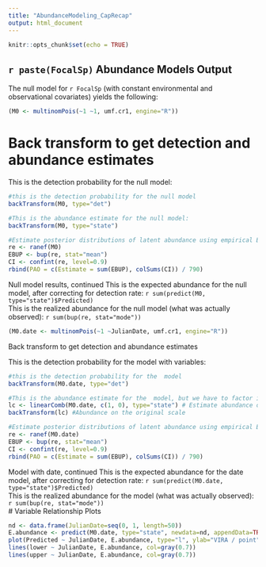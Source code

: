 ```yaml
---
title: "AbundanceModeling_CapRecap"
output: html_document
---
```


```r
knitr::opts_chunk$set(echo = TRUE)
```

## `r paste(FocalSp)` Abundance Models Output

The null model for `r FocalSp` (with constant environmental and observational covariates) yields the following:
```r
(M0 <- multinomPois(~1 ~1, umf.cr1, engine="R"))

```

# Back transform to get detection and abundance estimates

This is the detection probability for the null model:
```r
#this is the detection probability for the null model
backTransform(M0, type="det")

#This is the abundance estimate for the null model:
backTransform(M0, type="state")

#Estimate posterior distributions of latent abundance using empirical Bayes methods
re <- ranef(M0)
EBUP <- bup(re, stat="mean")
CI <- confint(re, level=0.9)
rbind(PAO = c(Estimate = sum(EBUP), colSums(CI)) / 790)
```

Null model results, continued 
This is the expected abundance for the null model, after correcting for detection rate: `r sum(predict(M0, type="state")$Predicted)` 
<br>
This is the realized abundance for the null model (what was actually observed): `r sum(bup(re, stat="mode"))` 
<br>

```r
(M0.date <- multinomPois(~1 ~JulianDate, umf.cr1, engine="R"))
```

Back transform to get detection and abundance estimates

This is the detection probability for the model with variables:
```r
#this is the detection probability for the  model
backTransform(M0.date, type="det")

#This is the abundance estimate for the  model, but we have to factor in the variablees present:
lc <- linearComb(M0.date, c(1, 0), type="state") # Estimate abundance on the log scale when date=0; you can put in different levels for the variable if desired (e.g. its maximum, 1)
backTransform(lc) #Abundance on the original scale

#Estimate posterior distributions of latent abundance using empirical Bayes methods
re <- ranef(M0.date)
EBUP <- bup(re, stat="mean")
CI <- confint(re, level=0.9)
rbind(PAO = c(Estimate = sum(EBUP), colSums(CI)) / 790)
```

Model with date, continued 
This is the expected abundance for the date model, after correcting for detection rate: `r sum(predict(M0.date, type="state")$Predicted)` 
<br>
This is the realized abundance for the  model (what was actually observed): `r sum(bup(re, stat="mode"))` 
<br>
# Variable Relationship Plots
```r
nd <- data.frame(JulianDate=seq(0, 1, length=50))
E.abundance <- predict(M0.date, type="state", newdata=nd, appendData=TRUE)
plot(Predicted ~ JulianDate, E.abundance, type="l", ylab="VIRA / point", xlab="Julian Date")
lines(lower ~ JulianDate, E.abundance, col=gray(0.7))
lines(upper ~ JulianDate, E.abundance, col=gray(0.7))
```


